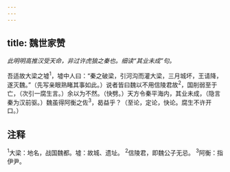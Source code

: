 ```yaml
---
---
---
```

title: 魏世家赞
---



*此明明高推汉受天命，非过许虎狼之秦也。细读“其业未成”句。*

吾适故大梁之墟<sup>1</sup>，墟中人曰：“秦之破梁，引河沟而灌大梁，三月城坏，王请降，遂灭魏。”（先写亲眼熟睹其事如此。）说者皆曰魏以不用信陵君故<sup>2</sup>，国削弱至于亡，（次引一腐生言。）余以为不然。（快劈。）天方令秦平海内，其业未成，（隐言秦为汉前驱。）魏虽得阿衡之佐<sup>3</sup>，曷益乎？（至论，定论，快论。腐生不许开口。）

## 注释

<sup>1</sup>大梁：地名，战国魏都。墟：故城、遗址。
<sup>2</sup>信陵君，即魏公子无忌。
<sup>3</sup>阿衡：指伊尹。